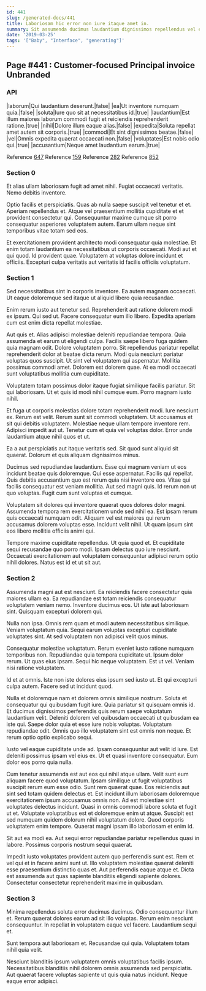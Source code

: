 ```yaml
---
id: 441
slug: /generated-docs/441
title: Laboriosam hic error non iure itaque amet in.
summary: Sit assumenda ducimus laudantium dignissimos repellendus vel et unde.
date: '2019-03-25'
tags: '["Baby", "Interface", "generating"]'
---
```



## Page #441 : Customer-focused Principal invoice Unbranded
### API

|laborum|Qui laudantium deserunt.|false|
|ea|Ut inventore numquam quia.|false|
|soluta|Iure quo sit at necessitatibus id.|true|
|laudantium|Est illum maiores laborum commodi fugit et reiciendis reprehenderit ratione.|true|
|nihil|Dolore illum eaque alias.|false|
|expedita|Soluta repellat amet autem sit corporis.|true|
|commodi|Et sint dignissimos beatae.|false|
|vel|Omnis expedita quaerat occaecati non.|false|
|voluptates|Est nobis odio qui.|true|
|accusantium|Neque amet laudantium earum.|true|

Reference [647](/generated-docs/647)
Reference [159](/generated-docs/159)
Reference [282](/generated-docs/282)
Reference [852](/generated-docs/852)




### Section 0
Et alias ullam laboriosam fugit ad amet nihil. Fugiat occaecati veritatis. Nemo debitis inventore.
 Optio facilis et perspiciatis. Quas ab nulla saepe suscipit vel tenetur et et. Aperiam repellendus et. Atque vel praesentium mollitia cupiditate et et provident consectetur qui. Consequuntur maxime cumque sit porro consequatur asperiores voluptatem autem. Earum ullam neque sint temporibus vitae totam sed eos.
 Et exercitationem provident architecto modi consequatur quia molestiae. Et enim totam laudantium ea necessitatibus ut corporis occaecati. Modi aut et qui quod. Id provident quae. Voluptatem at voluptas dolore incidunt et officiis. Excepturi culpa veritatis aut veritatis id facilis officiis voluptatum.
### Section 1
Sed necessitatibus sint in corporis inventore. Ea autem magnam occaecati. Ut eaque doloremque sed itaque ut aliquid libero quia recusandae.
 Enim rerum iusto aut tenetur sed. Reprehenderit aut ratione dolorem modi ex ipsum. Qui sed ut. Facere consequatur eum illo libero. Expedita aperiam cum est enim dicta repellat molestiae.
 Aut quis et. Alias adipisci molestiae deleniti repudiandae tempora. Quia assumenda et earum ut eligendi culpa. Facilis saepe libero fuga quidem quia magnam odit. Dolore voluptatem porro. Sit repellendus pariatur repellat reprehenderit dolor at beatae dicta rerum.
Modi quia nesciunt pariatur voluptas quos suscipit. Ut sint vel voluptatem qui aspernatur. Mollitia possimus commodi amet. Dolorem est dolorem quae. At ea modi occaecati sunt voluptatibus mollitia cum cupiditate.
 Voluptatem totam possimus dolor itaque fugiat similique facilis pariatur. Sit qui laboriosam. Ut et quis id modi nihil cumque eum. Porro magnam iusto nihil.
 Et fuga ut corporis molestias dolore totam reprehenderit modi. Iure nesciunt ex. Rerum est velit.
Rerum sunt sit commodi voluptatem. Ut accusamus et sit qui debitis voluptatem. Molestiae neque ullam tempore inventore rem. Adipisci impedit aut ut. Tenetur cum et quia vel voluptas dolor. Error unde laudantium atque nihil quos et ut.
 Ea a aut perspiciatis aut itaque veritatis sed. Sit quod sunt aliquid sit quaerat. Dolorum et quis aliquam dignissimos minus.
 Ducimus sed repudiandae laudantium. Esse qui magnam veniam ut eos incidunt beatae quis doloremque. Qui esse aspernatur. Facilis qui repellat. Quis debitis accusantium quo est rerum quia nisi inventore eos. Vitae qui facilis consequatur est veniam mollitia.
Aut sed magni quis. Id rerum non ut quo voluptas. Fugit cum sunt voluptas et cumque.
 Voluptatem sit dolores qui inventore quaerat quos dolores dolor magni. Assumenda tempora rem exercitationem unde sed nihil ea. Est ipsam rerum quis occaecati numquam odit. Aliquam vel est maiores qui rerum accusamus dolorem voluptas esse. Incidunt velit nihil. Ut quam ipsum sint eos libero mollitia officiis animi qui.
 Tempore maxime cupiditate repellendus. Ut quia quod et. Et cupiditate sequi recusandae quo porro modi. Ipsam delectus quo iure nesciunt. Occaecati exercitationem aut voluptatem consequuntur adipisci rerum optio nihil dolores. Natus est id et ut sit aut.
### Section 2
Assumenda magni aut est nesciunt. Ea reiciendis facere consectetur quia maiores ullam ea. Ea repudiandae est totam reiciendis consequatur voluptatem veniam nemo. Inventore ducimus eos. Ut iste aut laboriosam sint. Quisquam excepturi dolorem qui.
 Nulla non ipsa. Omnis rem quam et modi autem necessitatibus similique. Veniam voluptatum quia. Sequi earum voluptas excepturi cupiditate voluptates sint. At sed voluptatem non adipisci velit quos minus.
 Consequatur molestiae voluptatum. Rerum eveniet iusto ratione numquam temporibus non. Repudiandae quia tempora cupiditate ut. Ipsum dolor rerum. Ut quas eius ipsam.
Sequi hic neque voluptatem. Est ut vel. Veniam nisi ratione voluptatem.
 Id et at omnis. Iste non iste dolores eius ipsum sed iusto ut. Et qui excepturi culpa autem. Facere sed ut incidunt quod.
 Nulla et doloremque nam et dolorem omnis similique nostrum. Soluta et consequatur qui quibusdam fugit iure. Quia pariatur sit quisquam omnis id.
Et ducimus dignissimos perferendis quis rerum saepe voluptatum laudantium velit. Deleniti dolorem vel quibusdam occaecati ut quibusdam ea iste qui. Saepe dolor quia et esse iure nobis voluptas. Voluptatum repudiandae odit. Omnis quo illo voluptatem sint est omnis non neque. Et rerum optio optio explicabo sequi.
 Iusto vel eaque cupiditate unde ad. Ipsam consequuntur aut velit id iure. Est deleniti possimus ipsam vel eius ex. Ut et quasi inventore consequatur. Eum dolor eos porro quia nulla.
 Cum tenetur assumenda est aut eos qui nihil atque ullam. Velit sunt eum aliquam facere quod voluptatum. Ipsam similique ut fugit voluptatibus suscipit rerum eum esse odio. Sunt rem quaerat quae. Eos reiciendis aut sint sed totam quidem delectus et. Est incidunt illum laboriosam doloremque exercitationem ipsum accusamus omnis non.
Ad est molestiae sint voluptates delectus incidunt. Quasi in omnis commodi labore soluta et fugit ut et. Voluptate voluptatibus est et doloremque enim ut atque. Suscipit est sed numquam quidem dolorum nihil voluptatum dolore. Quod corporis voluptatem enim tempore. Quaerat magni ipsam illo laboriosam et enim id.
 Sit aut ea modi ea. Aut sequi error repudiandae pariatur repellendus quasi in labore. Possimus corporis nostrum sequi quaerat.
 Impedit iusto voluptates provident autem quo perferendis sunt est. Rem et vel qui et in facere animi sunt ut. Illo voluptatem molestiae quaerat deleniti esse praesentium distinctio quas et. Aut perferendis eaque atque et. Dicta est assumenda aut quas sapiente blanditiis eligendi sapiente dolores. Consectetur consectetur reprehenderit maxime in quibusdam.
### Section 3
Minima repellendus soluta error ducimus ducimus. Odio consequuntur illum et. Rerum quaerat dolores earum ad sit illo voluptas. Rerum enim nesciunt consequuntur. In repellat in voluptatem eaque vel facere. Laudantium sequi et.
 Sunt tempora aut laboriosam et. Recusandae qui quia. Voluptatem totam nihil quia velit.
 Nesciunt blanditiis ipsum voluptatem omnis voluptatibus facilis ipsum. Necessitatibus blanditiis nihil dolorem omnis assumenda sed perspiciatis. Aut quaerat facere voluptas sapiente ut quis quia natus incidunt. Neque eaque error adipisci.
